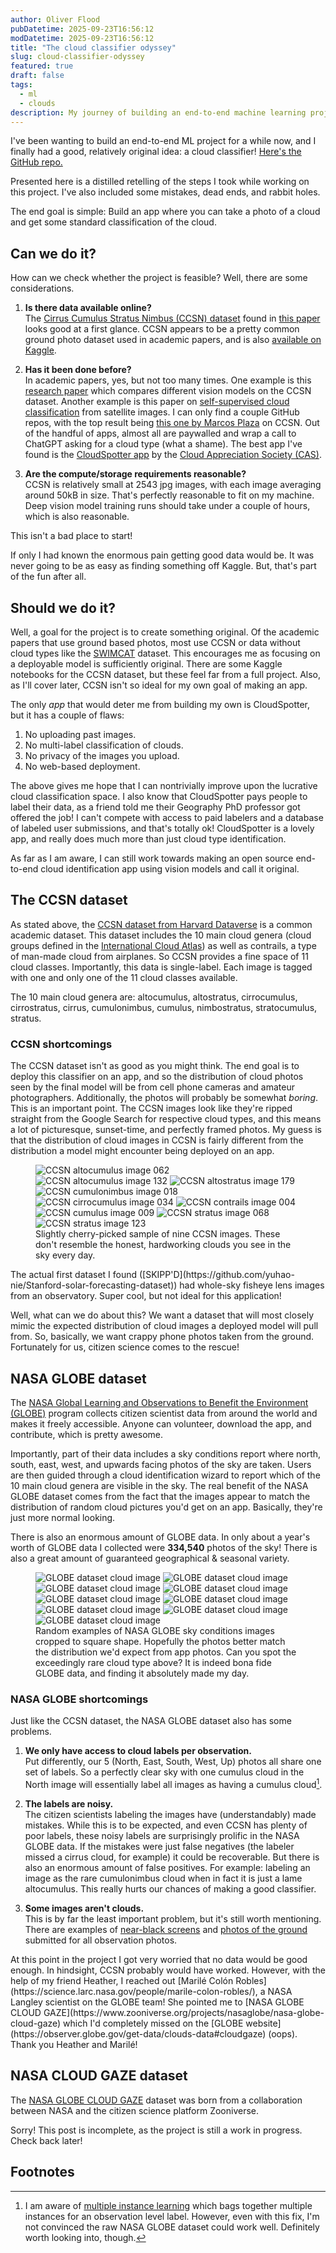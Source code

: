 ```yaml
---
author: Oliver Flood
pubDatetime: 2025-09-23T16:56:12
modDatetime: 2025-09-23T16:56:12
title: "The cloud classifier odyssey"
slug: cloud-classifier-odyssey
featured: true
draft: false
tags:
  - ml
  - clouds
description: My journey of building an end-to-end machine learning project to identify cloud types in phone camera photos.
---
```



I've been wanting to build an end-to-end ML project for a while now, and I finally had a good, relatively original idea: a cloud classifier! [Here's the GitHub repo.](https://github.com/oliverflood/clouds-ml)

<Aside variant="note">
  Presented here is a distilled retelling of the steps I took while working on
  this project. I've also included some mistakes, dead ends, and rabbit holes.
</Aside>

The end goal is simple: Build an app where you can take a photo of a cloud and get some standard classification of the cloud.

## Can we do it?

How can we check whether the project is feasible? Well, there are some considerations.

1. **Is there data available online?** <br/>
   The [Cirrus Cumulus Stratus Nimbus (CCSN) dataset](https://dataverse.harvard.edu/dataset.xhtml?persistentId=doi:10.7910/DVN/CADDPD) found in [this paper](https://agupubs.onlinelibrary.wiley.com/doi/10.1029/2018GL077787) looks good at a first glance. CCSN appears to be a pretty common ground photo dataset used in academic papers, and is also [available on Kaggle](https://www.kaggle.com/datasets/mmichelli/cirrus-cumulus-stratus-nimbus-ccsn-database).

2. **Has it been done before?** <br/>
   In academic papers, yes, but not too many times. One example is this [research paper](https://peerj.com/articles/cs-1779/) which compares different vision models on the CCSN dataset. Another example is this paper on [self-supervised cloud classification](https://journals.ametsoc.org/view/journals/aies/3/1/AIES-D-23-0036.1.xml) from satellite images. I can only find a couple GitHub repos, with the top result being [this one by Marcos Plaza](https://github.com/marcosPlaza/Ground-based-Cloud-Classification-with-Deep-Learning) on CCSN. Out of the handful of apps, almost all are paywalled and wrap a call to ChatGPT asking for a cloud type (what a shame). The best app I've found is the [CloudSpotter app](https://play.google.com/store/apps/details?id=com.cloudappreciationsociety.cloudaday&hl=en_US&pli=1) by the [Cloud Appreciation Society (CAS)](https://cloudappreciationsociety.org/).

3. **Are the compute/storage requirements reasonable?** <br/>
   CCSN is relatively small at 2543 jpg images, with each image averaging around 50kB in size. That's perfectly reasonable to fit on my machine. Deep vision model training runs should take under a couple of hours, which is also reasonable.

This isn't a bad place to start!

<Aside variant="note">
  If only I had known the enormous pain getting good data would be. It was never
  going to be as easy as finding something off Kaggle. But, that's part of the
  fun after all.
</Aside>

## Should we do it?

Well, a goal for the project is to create something original. Of the academic papers that use ground based photos, most use CCSN or data without cloud types like the [SWIMCAT](https://malea.winkler.site/swimcat.html) dataset. This encourages me as focusing on a deployable model is sufficiently original. There are some Kaggle notebooks for the CCSN dataset, but these feel far from a full project. Also, as I'll cover later, CCSN isn't so ideal for my own goal of making an app.

The only _app_ that would deter me from building my own is CloudSpotter, but it has a couple of flaws:

1. No uploading past images.
2. No multi-label classification of clouds.
3. No privacy of the images you upload.
4. No web-based deployment.

The above gives me hope that I can nontrivially improve upon the lucrative cloud classification space. I also know that CloudSpotter pays people to label their data, as a friend told me their Geography PhD professor got offered the job! I can't compete with access to paid labelers and a database of labeled user submissions, and that's totally ok! CloudSpotter is a lovely app, and really does much more than just cloud type identification.

As far as I am aware, I can still work towards making an open source end-to-end cloud identification app using vision models and call it original.

## The CCSN dataset

As stated above, the [CCSN dataset from Harvard Dataverse](https://dataverse.harvard.edu/dataset.xhtml?persistentId=doi:10.7910/DVN/CADDPD) is a common academic dataset. This dataset includes the 10 main cloud genera (cloud groups defined in the [International Cloud Atlas](https://cloudatlas.wmo.int/en/principles-of-cloud-classification-genera.html)) as well as contrails, a type of man-made cloud from airplanes. So CCSN provides a fine space of 11 cloud classes. Importantly, this data is single-label. Each image is tagged with one and only one of the 11 cloud classes available.

<Aside variant="note">
  The 10 main cloud genera are: altocumulus, altostratus, cirrocumulus,
  cirrostratus, cirrus, cumulonimbus, cumulus, nimbostratus, stratocumulus,
  stratus.
</Aside>

### CCSN shortcomings

The CCSN dataset isn't as good as you might think. The end goal is to deploy this classifier on an app, and so the distribution of cloud photos seen by the final model will be from cell phone cameras and amateur photographers. Additionally, the photos will probably be somewhat _boring_. This is an important point. The CCSN images look like they're ripped straight from the Google Search for respective cloud types, and this means a lot of picturesque, sunset-time, and perfectly framed photos. My guess is that the distribution of cloud images in CCSN is fairly different from the distribution a model might encounter being deployed on an app.

<figure>
  <div class="grid grid-cols-3 gap-1">
    <Image
      src={CCSN_1}
      alt="CCSN altocumulus image 062"
      class="m-0 block h-auto w-full"
    />
    <Image
      src={CCSN_2}
      alt="CCSN altocumulus image 132"
      class="m-0 block h-auto w-full"
    />
    <Image
      src={CCSN_3}
      alt="CCSN altostratus image 179"
      class="m-0 block h-auto w-full"
    />
    <Image
      src={CCSN_4}
      alt="CCSN cumulonimbus image 018"
      class="m-0 block h-auto w-full"
    />
    <Image
      src={CCSN_5}
      alt="CCSN cirrocumulus image 034"
      class="m-0 block h-auto w-full"
    />
    <Image
      src={CCSN_6}
      alt="CCSN contrails image 004"
      class="m-0 block h-auto w-full"
    />
    <Image
      src={CCSN_7}
      alt="CCSN cumulus image 009"
      class="m-0 block h-auto w-full"
    />
    <Image
      src={CCSN_8}
      alt="CCSN stratus image 068"
      class="m-0 block h-auto w-full"
    />
    <Image
      src={CCSN_9}
      alt="CCSN stratus image 123"
      class="m-0 block h-auto w-full"
    />
  </div>
  <figcaption>
    Slightly cherry-picked sample of nine CCSN images. These don't resemble the
    honest, hardworking clouds you see in the sky every day.
  </figcaption>
</figure>

<Aside variant="note">
  The actual first dataset I found
  ([SKIPP'D](https://github.com/yuhao-nie/Stanford-solar-forecasting-dataset))
  had whole-sky fisheye lens images from an observatory. Super cool, but not
  ideal for this application!
</Aside>

Well, what can we do about this? We want a dataset that will most closely mimic the expected distribution of cloud images a deployed model will pull from. So, basically, we want crappy phone photos taken from the ground. Fortunately for us, citizen science comes to the rescue!

## NASA GLOBE dataset

The [NASA Global Learning and Observations to Benefit the Environment (GLOBE)](https://www.globe.gov/globe-data) program collects citizen scientist data from around the world and makes it freely accessible. Anyone can volunteer, download the app, and contribute, which is pretty awesome.

Importantly, part of their data includes a sky conditions report where north, south, east, west, and upwards facing photos of the sky are taken. Users are then guided through a cloud identification wizard to report which of the 10 main cloud genera are visible in the sky. The real benefit of the NASA GLOBE dataset comes from the fact that the images appear to match the distribution of random cloud pictures you'd get on an app. Basically, they're just more normal looking.

There is also an enormous amount of GLOBE data. In only about a year's worth of GLOBE data I collected were **334,540** photos of the sky! There is also a great amount of guaranteed geographical & seasonal variety.

<figure>
  <div class="grid grid-cols-3 gap-1">
    <Image
      src={GLOBE_1}
      alt="GLOBE dataset cloud image"
      class="m-0 block aspect-square h-auto w-full"
    />
    <Image
      src={GLOBE_2}
      alt="GLOBE dataset cloud image"
      class="m-0 block aspect-square h-auto w-full"
    />
    <Image
      src={GLOBE_3}
      alt="GLOBE dataset cloud image"
      class="m-0 block aspect-square h-auto w-full"
    />
    <Image
      src={GLOBE_4}
      alt="GLOBE dataset cloud image"
      class="m-0 block aspect-square h-auto w-full"
    />
    <Image
      src={GLOBE_5}
      alt="GLOBE dataset cloud image"
      class="m-0 block aspect-square h-auto w-full"
    />
    <Image
      src={GLOBE_6}
      alt="GLOBE dataset cloud image"
      class="m-0 block aspect-square h-auto w-full"
    />
    <Image
      src={GLOBE_7}
      alt="GLOBE dataset cloud image"
      class="m-0 block aspect-square h-auto w-full"
    />
    <Image
      src={GLOBE_8}
      alt="GLOBE dataset cloud image"
      class="m-0 block aspect-square h-auto w-full"
    />
    <Image
      src={GLOBE_9}
      alt="GLOBE dataset cloud image"
      class="m-0 block aspect-square h-auto w-full"
    />
  </div>
  <figcaption>
    Random examples of NASA GLOBE sky conditions images cropped to square shape.
    Hopefully the photos better match the distribution we'd expect from app
    photos. Can you spot the exceedingly rare cloud type above? It is indeed
    bona fide GLOBE data, and finding it absolutely made my day.
  </figcaption>
</figure>

### NASA GLOBE shortcomings

Just like the CCSN dataset, the NASA GLOBE dataset also has some problems.

1. **We only have access to cloud labels per observation.** <br/>
   Put differently, our 5 (North, East, South, West, Up) photos all share one set of labels. So a perfectly clear sky with one cumulus cloud in the North image will essentially label all images as having a cumulus cloud[^1].

2. **The labels are noisy.** <br/>
   The citizen scientists labeling the images have (understandably) made mistakes. While this is to be expected, and even CCSN has plenty of poor labels, these noisy labels are surprisingly prolific in the NASA GLOBE data. If the mistakes were just false negatives (the labeler missed a cirrus cloud, for example) it could be recoverable. But there is also an enormous amount of false positives. For example: labeling an image as the rare cumulonimbus cloud when in fact it is just a lame altocumulus. This really hurts our chances of making a good classifier.

3. **Some images aren't clouds.** <br/>
   This is by far the least important problem, but it's still worth mentioning. There are examples of [near-black screens](https://data.globe.gov/system/photos/2024/07/13/4056674/original.jpg) and [photos of the ground](https://data.globe.gov/system/photos/2025/08/29/4689720/original.jpg) submitted for all observation photos.

<Aside variant="note">
  At this point in the project I got very worried that no data would be good
  enough. In hindsight, CCSN probably would have worked. However, with the help
  of my friend Heather, I reached out [Marilé Colón
  Robles](https://science.larc.nasa.gov/people/marile-colon-robles/), a NASA
  Langley scientist on the GLOBE team! She pointed me to [NASA GLOBE CLOUD
  GAZE](https://www.zooniverse.org/projects/nasaglobe/nasa-globe-cloud-gaze)
  which I'd completely missed on the [GLOBE
  website](https://observer.globe.gov/get-data/clouds-data#cloudgaze) (oops).
  Thank you Heather and Marilé!
</Aside>

## NASA CLOUD GAZE dataset

The [NASA GLOBE CLOUD GAZE](https://www.zooniverse.org/projects/nasaglobe/nasa-globe-cloud-gaze) dataset was born from a collaboration between NASA and the citizen science platform Zooniverse.

<Aside variant="oops">
  Sorry! This post is incomplete, as the project is still a work in progress.
  Check back later!
</Aside>

## Footnotes

[^1]: I am aware of [multiple instance learning](https://en.wikipedia.org/wiki/Multiple_instance_learning) which bags together multiple instances for an observation level label. However, even with this fix, I'm not convinced the raw NASA GLOBE dataset could work well. Definitely worth looking into, though.
